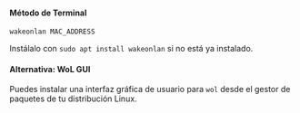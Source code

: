 <h4>Método de Terminal</h4>

```
wakeonlan MAC_ADDRESS
```

Instálalo con `sudo apt install wakeonlan` si no está ya instalado.

<h4>Alternativa: WoL GUI</h4>

Puedes instalar una interfaz gráfica de usuario para `wol` desde el gestor de paquetes de tu distribución Linux.
